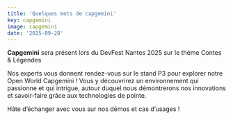 ```yaml
---
title: 'Quelques mots de capgemini'
key: capgemini
image: capgemini
date: '2025-09-28'
---
```

**Capgemini** sera présent lors du DevFest Nantes 2025 sur le thème Contes & Légendes

Nos experts vous donnent rendez-vous sur le stand P3 pour explorer notre Open World Capgemini ! 
Vous y découvrirez un environnement qui passionne et qui intrigue, autour duquel nous démontrerons nos innovations et savoir-faire grâce aux technologies de pointe.

Hâte d’échanger avec vous sur nos démos et cas d’usages !